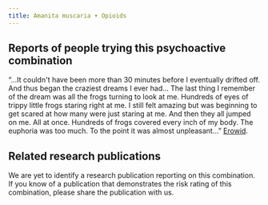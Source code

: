 ---
title: Amanita muscaria + Opioids
---
## Reports of people trying this psychoactive combination

“…It couldn't have been more than 30 minutes before I eventually drifted off. And thus began the craziest dreams I ever had… The last thing I remember of the dream was all the frogs turning to look at me. Hundreds of eyes of trippy little frogs staring right at me. I still felt amazing but was beginning to get scared at how many were just staring at me. And then they all jumped on me. All at once. Hundreds of frogs covered every inch of my body. The euphoria was too much. To the point it was almost unpleasant…” [Erowid](https://erowid.org/experiences/exp.php?ID=109587).

## Related research publications

We are yet to identify a research publication reporting on this combination. If you know of a publication that demonstrates the risk rating of this combination, please share the publication with us.
